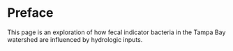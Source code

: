 # Preface {.unnumbered}

This page is an exploration of how fecal indicator bacteria in the Tampa Bay watershed are influenced by hydrologic inputs.  